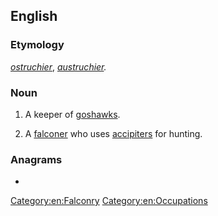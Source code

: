 ==English==

===Etymology===
{{etyl|fro|en}} ''[[ostruchier]]'', ''[[austruchier]].''

===Noun===
{{en-noun}}

# {{lb|en|obsolete}} A keeper of [[goshawks]].
# {{lb|en|falconry}} A [[falconer]] who uses [[accipiter]]s for hunting.

===Anagrams===
* {{anagrams|en|garnitures|treasuring}}

[[Category:en:Falconry]]
[[Category:en:Occupations]]